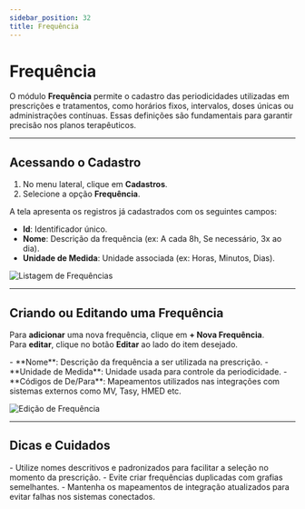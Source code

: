 ```yaml
---
sidebar_position: 32
title: Frequência
---
```



# Frequência

O módulo **Frequência** permite o cadastro das periodicidades utilizadas em prescrições e tratamentos, como horários fixos, intervalos, doses únicas ou administrações contínuas. Essas definições são fundamentais para garantir precisão nos planos terapêuticos.

---

## Acessando o Cadastro

1. No menu lateral, clique em **Cadastros**.
2. Selecione a opção **Frequência**.

A tela apresenta os registros já cadastrados com os seguintes campos:

- **Id**: Identificador único.
- **Nome**: Descrição da frequência (ex: A cada 8h, Se necessário, 3x ao dia).
- **Unidade de Medida**: Unidade associada (ex: Horas, Minutos, Dias).

![Listagem de Frequências](/img/lista_freq.png)

---

## Criando ou Editando uma Frequência

Para **adicionar** uma nova frequência, clique em **+ Nova Frequência**.  
Para **editar**, clique no botão **Editar** ao lado do item desejado.

<Admonition type="info" title="Campos de Cadastro">
- **Nome**: Descrição da frequência a ser utilizada na prescrição.
- **Unidade de Medida**: Unidade usada para controle da periodicidade.
- **Códigos de De/Para**: Mapeamentos utilizados nas integrações com sistemas externos como MV, Tasy, HMED etc.
</Admonition>

![Edição de Frequência](/img/edit_freq.png)

---

## Dicas e Cuidados

<Admonition type="tip" title="Boas Práticas">
- Utilize nomes descritivos e padronizados para facilitar a seleção no momento da prescrição.
- Evite criar frequências duplicadas com grafias semelhantes.
- Mantenha os mapeamentos de integração atualizados para evitar falhas nos sistemas conectados.
</Admonition>
